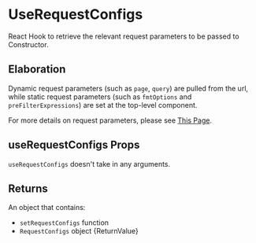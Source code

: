 
<Meta of={meta} />

# UseRequestConfigs
React Hook to retrieve the relevant request parameters to be passed to Constructor.

## Elaboration
Dynamic request parameters (such as `page`, `query`) are pulled from the url, while static request parameters (such as `fmtOptions` and `preFilterExpressions`) are set at the top-level component.

For more details on request parameters, please see [This Page](https://www.todo.com).

## useRequestConfigs Props
`useRequestConfigs` doesn't take in any arguments.

## Returns
An object that contains:
 - `setRequestConfigs` function
 - `RequestConfigs` object
   <Markdown>{ReturnValue}</Markdown>